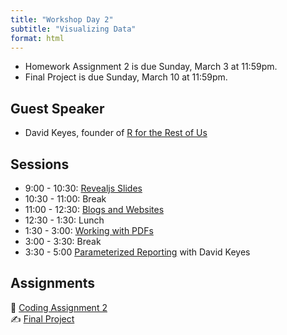 ```yaml
---
title: "Workshop Day 2"
subtitle: "Visualizing Data"
format: html
---
```


::: {.callout-important}
- Homework Assignment 2 is due Sunday, March 3 at 11:59pm.
- Final Project is due Sunday, March 10 at 11:59pm.
:::

## Guest Speaker

- David Keyes, founder of [R for the Rest of Us](https://rfortherestofus.com/)

## Sessions

- 9:00 - 10:30: [Revealjs Slides](/slides/session-2.1.qmd)
- 10:30 - 11:00: Break
- 11:00 - 12:30: [Blogs and Websites]()
- 12:30 - 1:30: Lunch
- 1:30 - 3:00: [Working with PDFs]()
- 3:00 - 3:30: Break
- 3:30 - 5:00 [Parameterized Reporting](/slides/session-2.5.qmd) with David Keyes

## Assignments

| 🧮 [Coding Assignment 2]()
| ✍️ [Final Project]()